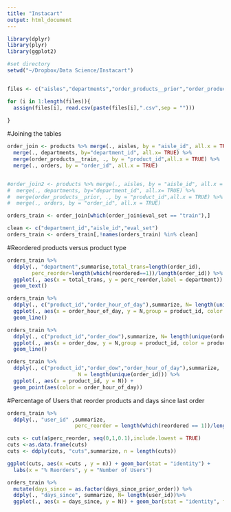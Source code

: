```yaml
---
title: "Instacart"
output: html_document
---
```


```r
library(dplyr)
library(plyr)
library(ggplot2)

#set directory
setwd("~/Dropbox/Data Science/Instacart")


files <- c("aisles","departments","order_products__prior","order_products__train","orders","products")

for (i in 1:length(files)){
  assign(files[i], read.csv(paste(files[i],".csv",sep = "")))
  
}

```


#Joining the tables

```r
order_join <- products %>% merge(., aisles, by = "aisle_id", all.x = TRUE) %>%
  merge(., departments, by="department_id", all.x= TRUE) %>%
  merge(order_products__train, ., by = "product_id",all.x = TRUE) %>%
  merge(., orders, by = "order_id", all.x = TRUE)


#order_join2 <- products %>% merge(., aisles, by = "aisle_id", all.x = TRUE) %>%
#  merge(., departments, by="department_id", all.x= TRUE) %>%
#  merge(order_products__prior, ., by = "product_id",all.x = TRUE) %>%
#  merge(., orders, by = "order_id", all.x = TRUE)

orders_train <- order_join[which(order_join$eval_set == "train"),]

clean <- c("department_id","aisle_id","eval_set")
orders_train <- orders_train[,!names(orders_train) %in% clean]

```


#Reordered products versus product type 
```r
orders_train %>%
  ddply(., "department",summarise,total_trans=length(order_id),
        perc_reorder=length(which(reordered==1))/length(order_id)) %>% 
  ggplot(., aes(x = total_trans, y = perc_reorder,label = department)) + 
  geom_text()

```

```r
orders_train %>% 
  ddply(., c("product_id","order_hour_of_day"),summarize, N= length(unique(order_id))) %>%
  ggplot(., aes(x = order_hour_of_day, y = N,group = product_id, color = product_id)) + 
  geom_line()

```


```r
orders_train %>% 
  ddply(., c("product_id","order_dow"),summarize, N= length(unique(order_id))) %>%
  ggplot(., aes(x = order_dow, y = N,group = product_id, color = product_id)) + 
  geom_line()

```


```r
orders_train %>%
  ddply(., c("product_id","order_dow","order_hour_of_day"),summarize,
                       N = length(unique(order_id))) %>%
  ggplot(., aes(x = product_id, y = N)) + 
  geom_point(aes(color = order_hour_of_day))

```

#Percentage of Users that reorder products and days since last order
```r

orders_train %>%
  ddply(., "user_id" ,summarize, 
                      perc_reorder = length(which(reordered == 1))/length(order_id)) -> a

cuts <- cut(a$perc_reorder, seq(0,1,0.1),include.lowest = TRUE)
cuts <-as.data.frame(cuts)
cuts <- ddply(cuts, "cuts",summarize, n = length(cuts))

ggplot(cuts, aes(x =cuts , y = n)) + geom_bar(stat = "identity") + 
  labs(x = "% Reorders", y = "Number of Users")

orders_train %>%
  mutate(days_since = as.factor(days_since_prior_order)) %>%
  ddply(., "days_since", summarize, N= length(user_id))%>%
  ggplot(., aes(x = days_since, y = N)) + geom_bar(stat = "identity", fill = "red")

```

